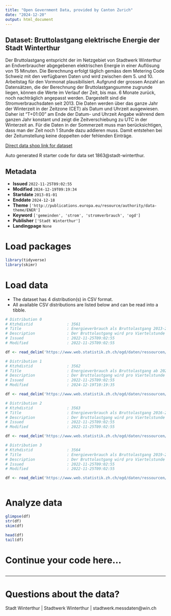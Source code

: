 ```yaml
---
title: "Open Government Data, provided by Canton Zurich"
date: "2024-12-20"
output: html_document
---
```


## Dataset: Bruttolastgang elektrische Energie der Stadt Winterthur

Der Bruttolastgang entspricht der im Netzgebiet von Stadtwerk Winterthur an Endverbraucher abgegebenen elektrischen Energie in einer Auflösung von 15 Minuten. Die Berechnung erfolgt täglich gemäss dem Metering Code Schweiz mit den verfügbaren Daten und wird zwischen dem 5. und 10. Arbeitstag für den Vormonat plausibilisiert. Aufgrund der grossen Anzahl an Datensätzen, die der Berechnung der Bruttolastgangsumme zugrunde liegen, können die Werte im Verlauf der Zeit, bis max. 6 Monate zurück, noch nachträglich angepasst werden. Dargestellt sind die Stromverbrauchsdaten seit 2013. 
Die Daten werden über das ganze Jahr der Winterzeit in der Zeitzone (CET) als Datum und Uhrzeit ausgewiesen. Daher ist "T+01:00" am Ende der Datum- und Uhrzeit Angabe während dem ganzen Jahr konstant und zeigt die Zeitverschiebung zu UTC in der Winterzeit an. Für die Daten in der Sommerzeit muss man berücksichtigen, dass man der Zeit noch 1 Stunde dazu addieren muss. Damit entstehen bei der Zeitumstellung keine doppelten oder fehlenden Einträge.

[Direct data shop link for dataset](https://www.zh.ch/de/politik-staat/statistik-daten/datenkatalog.html#/datasets/1863@stadt-winterthur)

Auto generated R starter code for data set 1863@stadt-winterthur.

## Metadata

- **Issued** `2022-11-25T09:02:55`
- **Modified** `2024-12-19T09:19:34`
- **Startdate** `2013-01-01`
- **Enddate** `2024-12-18`
- **Theme** `['http://publications.europa.eu/resource/authority/data-theme/ENER']`
- **Keyword** `['gemeinden', 'strom', 'stromverbrauch', 'ogd']`
- **Publisher** `['Stadt Winterthur']`
- **Landingpage** `None`


# Load packages

```r

library(tidyverse)
library(skimr)

```

# Load data

-   The dataset has 4 distribution(s) in CSV format.
-   All available CSV distributions are listed below and can be read into a tibble.

```r

# Distribution 0
# Ktzhdistid               : 3561
# Title                    : Energieverbrauch als Bruttolastgang 2013-2015
# Description              : Der Bruttolastgang wird pro Viertelstunde in Kilowattstunden zusammengefasst.
# Issued                   : 2022-11-25T09:02:55
# Modified                 : 2022-11-25T09:02:55

df <- read_delim('https://www.web.statistik.zh.ch/ogd/daten/ressourcen/KTZH_00001863_00003561.csv')

# Distribution 1
# Ktzhdistid               : 3562
# Title                    : Energieverbrauch als Bruttolastgang ab 2022
# Description              : Der Bruttolastgang wird pro Viertelstunde in Kilowattstunden zusammengefasst.
# Issued                   : 2022-11-25T09:02:55
# Modified                 : 2024-12-19T10:19:35

df <- read_delim('https://www.web.statistik.zh.ch/ogd/daten/ressourcen/KTZH_00001863_00003562.csv')

# Distribution 2
# Ktzhdistid               : 3563
# Title                    : Energieverbrauch als Bruttolastgang 2016-2018
# Description              : Der Bruttolastgang wird pro Viertelstunde in Kilowattstunden zusammengefasst.
# Issued                   : 2022-11-25T09:02:55
# Modified                 : 2022-11-25T09:02:55

df <- read_delim('https://www.web.statistik.zh.ch/ogd/daten/ressourcen/KTZH_00001863_00003563.csv')

# Distribution 3
# Ktzhdistid               : 3564
# Title                    : Energieverbrauch als Bruttolastgang 2019-2021
# Description              : Der Bruttolastgang wird pro Viertelstunde in Kilowattstunden zusammengefasst.
# Issued                   : 2022-11-25T09:02:55
# Modified                 : 2022-11-25T09:02:55

df <- read_delim('https://www.web.statistik.zh.ch/ogd/daten/ressourcen/KTZH_00001863_00003564.csv')



```

# Analyze data

```r

glimpse(df)
str(df)
skim(df)

head(df)
tail(df)

```

# Continue your code here...

```r

```

------------------------------------------------------------------------

# Questions about the data?

Stadt Winterthur | Stadtwerk Winterthur | stadtwerk.messdaten@win.ch
